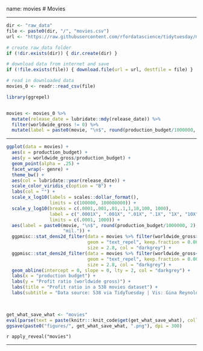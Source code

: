 name: movies
# Movies

---

```r

dir <- "raw_data"
file <- paste0(dir, "/", "movies.csv")
url <- "https://raw.githubusercontent.com/rfordatascience/tidytuesday/master/data/2018/2018-10-23/movie_profit.csv"

# create raw_data folder
if (!dir.exists(dir)) { dir.create(dir) }

# download data from internet and save
if (!file.exists(file)) { download.file(url = url, destfile = file) }

# read in downloaded data
movies_0 <- readr::read_csv(file)
```


```r
library(ggrepel)


movies <- movies_0 %>% 
  mutate(release_date = lubridate::mdy(release_date)) %>% 
  filter(worldwide_gross != 0) %>% 
  mutate(label = paste0(movie, "\n$", round(production_budget/1000000, 2), "mil."))

```

---

```r
ggplot(data = movies) +
  aes(x = production_budget) +
  aes(y = worldwide_gross/production_budget) +
  geom_point(alpha = .25) +
  facet_wrap(~ genre) +
  theme_bw() +
  aes(col = lubridate::year(release_date)) +
  scale_color_viridis_c(option = "B") +
  labs(col = "") +
  scale_x_log10(labels = scales::dollar_format(), 
                limits = c(100000, 100000000)) + 
  scale_y_log10(breaks = c(.0001,.001,.01,.1,1,10,100, 1000), 
                label = c(".0001X", ".001X", ".01X", ".1X", "1X", "10X", "100X", "1000X"), 
                limits = c(.0001, 1000)) +
  aes(label = paste0(movie, "\n$", round(production_budget/1000000, 2), 
                     "mil.")) +
  ggpmisc::stat_dens2d_filter(data = movies %>% filter(worldwide_gross>10*production_budget), 
                              geom = "text_repel", keep.fraction = 0.06, 
                              size = 2.8, col = "darkgrey") + 
  ggpmisc::stat_dens2d_filter(data = movies %>% filter(worldwide_gross<production_budget), 
                              geom = "text_repel", keep.fraction = 0.002, 
                              size = 2.8, col = "darkgrey") + 
  geom_abline(intercept = 0, slope = 0, lty = 2, col = "darkgrey") +
  labs(x = "production budget") +
  labs(y = "Profit ratio (worldwide gross)") +
  labs(title = "Profit ratio in a 538 movies dataset") +
  labs(subtitle = "Data source: 538 via TidyTuesday | Vis: Gina Reynolds")

  

```

```r
get_what_save_what <- "movies"
eval(parse(text = paste(knitr:::knit_code$get(get_what_save_what), collapse = "")))
ggsave(paste0("figures/", get_what_save_what, ".png"), dpi = 300)
```

`r apply_reveal("movies")`


---
